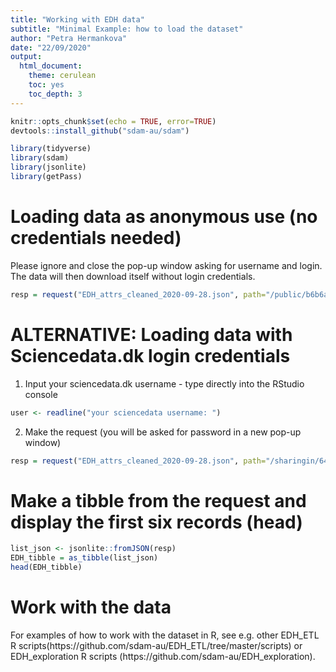 ```yaml
---
title: "Working with EDH data"
subtitle: "Minimal Example: how to load the dataset"
author: "Petra Hermankova"
date: "22/09/2020"
output:
  html_document:
    theme: cerulean
    toc: yes
    toc_depth: 3
---
```


```r
knitr::opts_chunk$set(echo = TRUE, error=TRUE)
devtools::install_github("sdam-au/sdam")

library(tidyverse)
library(sdam)
library(jsonlite)
library(getPass)
```

# Loading data as anonymous use (no credentials needed)

Please ignore and close the pop-up window asking for username and login. The data will then download itself without login credentials.
```r
resp = request("EDH_attrs_cleaned_2020-09-28.json", path="/public/b6b6afdb969d378b70929e86e58ad975", method="GET")
```

# ALTERNATIVE: Loading data with Sciencedata.dk login credentials

1. Input your sciencedata.dk username - type directly into the RStudio console

```r
user <- readline("your sciencedata username: ")
```

2. Make the request (you will be asked for password in a new pop-up window)

```r
resp = request("EDH_attrs_cleaned_2020-09-28.json", path="/sharingin/648597@au.dk/SDAM_root/SDAM_data/EDH/public", method="GET", cred=c(user, getPass("your sciencedata password: ")))
```

# Make a tibble from the request and display the first six records (head)

```r
list_json <- jsonlite::fromJSON(resp)
EDH_tibble = as_tibble(list_json)
head(EDH_tibble)
```

# Work with the data

For examples of how to work with the dataset in R, see e.g. other EDH_ETL R scripts(https://github.com/sdam-au/EDH_ETL/tree/master/scripts) or EDH_exploration R scripts (https://github.com/sdam-au/EDH_exploration).

